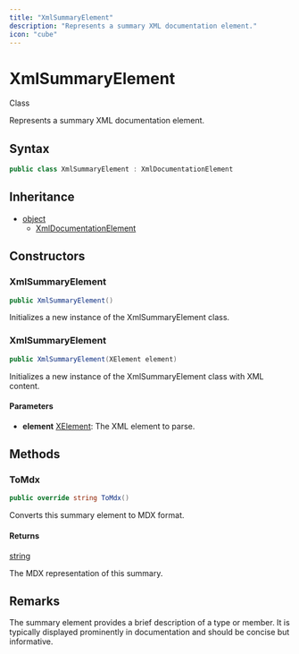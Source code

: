 ```yaml
---
title: "XmlSummaryElement"
description: "Represents a summary XML documentation element."
icon: "cube"
---
```


# XmlSummaryElement

<Badge variant="outline">Class</Badge>

Represents a summary XML documentation element.

## Syntax

```csharp
public class XmlSummaryElement : XmlDocumentationElement
```

## Inheritance

- [object](https://learn.microsoft.com/dotnet/api/system.object)
  - [XmlDocumentationElement](/api-reference/cloudnimble/easyaf/xmldocumentation/xmldocumentationelement)

## Constructors

### XmlSummaryElement

```csharp
public XmlSummaryElement()
```

Initializes a new instance of the XmlSummaryElement class.

### XmlSummaryElement

```csharp
public XmlSummaryElement(XElement element)
```

Initializes a new instance of the XmlSummaryElement class with XML content.

#### Parameters

- **element** [XElement](https://learn.microsoft.com/dotnet/api/system.xml.linq.xelement): The XML element to parse.


## Methods

### ToMdx

```csharp
public override string ToMdx()
```

Converts this summary element to MDX format.

#### Returns

[string](https://learn.microsoft.com/dotnet/api/system.string)

The MDX representation of this summary.


## Remarks

The summary element provides a brief description of a type or member.
It is typically displayed prominently in documentation and should be
concise but informative.

